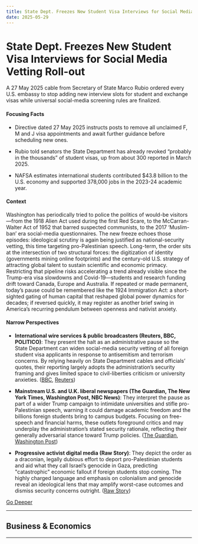 ```yaml
---
title: State Dept. Freezes New Student Visa Interviews for Social Media Vetting Roll-out
date: 2025-05-29
---
```


# State Dept. Freezes New Student Visa Interviews for Social Media Vetting Roll-out

A 27 May 2025 cable from Secretary of State Marco Rubio ordered every U.S. embassy to stop adding new interview slots for student and exchange visas while universal social-media screening rules are finalized.

#### Focusing Facts

- Directive dated 27 May 2025 instructs posts to remove all unclaimed F, M and J visa appointments and await further guidance before scheduling new ones.

- Rubio told senators the State Department has already revoked “probably in the thousands” of student visas, up from about 300 reported in March 2025.

- NAFSA estimates international students contributed $43.8 billion to the U.S. economy and supported 378,000 jobs in the 2023-24 academic year.

#### Context

Washington has periodically tried to police the politics of would-be visitors—from the 1918 Alien Act used during the first Red Scare, to the McCarran-Walter Act of 1952 that barred suspected communists, to the 2017 ‘Muslim-ban’ era social-media questionnaires.  The new freeze echoes those episodes: ideological scrutiny is again being justified as national-security vetting, this time targeting pro-Palestinian speech.  Long-term, the order sits at the intersection of two structural forces: the digitization of identity (governments mining online footprints) and the century-old U.S. strategy of attracting global talent to sustain scientific and economic primacy.  Restricting that pipeline risks accelerating a trend already visible since the Trump-era visa slowdowns and Covid-19—students and research funding drift toward Canada, Europe and Australia.  If repeated or made permanent, today’s pause could be remembered like the 1924 Immigration Act: a short-sighted gating of human capital that reshaped global power dynamics for decades; if reversed quickly, it may register as another brief swing in America’s recurring pendulum between openness and nativist anxiety.

#### Narrow Perspectives

- **International wire services & public broadcasters (Reuters, BBC, POLITICO)**: They present the halt as an administrative pause so the State Department can widen social-media security vetting of all foreign student visa applicants in response to antisemitism and terrorism concerns. By relying heavily on State Department cables and officials’ quotes, their reporting largely adopts the administration’s security framing and gives limited space to civil-liberties criticism or university anxieties. ([BBC](https://www.bbc.com/news/articles/cy75eenl46eo?xtor=AL-72-%255Bpartner%255D-%255Binforadio%255D-%255Bheadline%255D-%255Bnews%255D-%255Bbizdev%255D-%255Bisapi%255D), [Reuters](https://www.reuters.com/world/us/trump-administration-halts-scheduling-new-student-visa-appointments-2025-05-27/))

- **Mainstream U.S. and U.K. liberal newspapers (The Guardian, The New York Times, Washington Post, NBC News)**: They interpret the pause as part of a wider Trump campaign to intimidate universities and stifle pro-Palestinian speech, warning it could damage academic freedom and the billions foreign students bring to campus budgets. Focusing on free-speech and financial harms, these outlets foreground critics and may underplay the administration’s stated security rationale, reflecting their generally adversarial stance toward Trump policies. ([The Guardian](https://www.theguardian.com/us-news/2025/may/27/international-student-visa-trump), [Washington Post](https://www.washingtonpost.com/education/2025/05/27/state-department-international-student-visa-review/))

- **Progressive activist digital media (Raw Story)**: They depict the order as a draconian, legally dubious effort to deport pro-Palestinian students and aid what they call Israel’s genocide in Gaza, predicting "catastrophic" economic fallout if foreign students stop coming. The highly charged language and emphasis on colonialism and genocide reveal an ideological lens that may amplify worst-case outcomes and dismiss security concerns outright. ([Raw Story](https://www.rawstory.com/deliberate-attempt-to-crash-the-u-s-econom/))


[Go Deeper](https://www.perplexity.ai/search?q=State+Dept.+Freezes+New+Student+Visa+Interviews+for+Social+Media+Vetting+Roll-out)

---

## Business & Economics

---

<a id='trade-court-vacates-trumps-worldwide-liberation-day-tariffs'></a>
